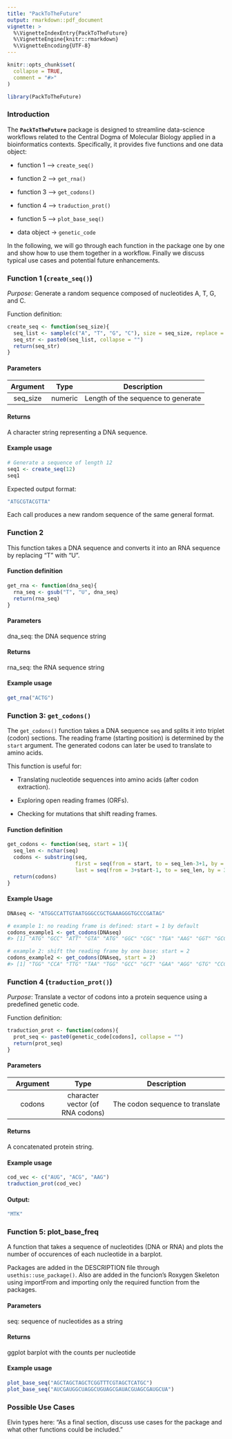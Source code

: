 ```yaml
---
title: "PackToTheFuture"
output: rmarkdown::pdf_document
vignette: >
  %\VignetteIndexEntry{PackToTheFuture}
  %\VignetteEngine{knitr::rmarkdown}
  %\VignetteEncoding{UTF-8}
---
```


```r
knitr::opts_chunk$set(
  collapse = TRUE,
  comment = "#>"
)
```

```r
library(PackToTheFuture)
```

### Introduction

The **`PackToTheFuture`** package is designed to streamline data-science workflows related to the Central Dogma of Molecular Biology applied in a bioinformatics contexts. Specifically, it provides five functions and one data object:

-   function 1 –\> `create_seq()`

-   function 2 –\> `get_rna()`

-   function 3 –\> `get_codons()`

-   function 4 –\> `traduction_prot()`

-   function 5 –\> `plot_base_seq()`

-   data object -\> `genetic_code`

In the following, we will go through each function in the package one by one and show how to use them together in a workflow. Finally we discuss typical use cases and potential future enhancements.

### Function 1 (`create_seq()`)

*Purpose*: Generate a random sequence composed of nucleotides A, T, G, and C.

Function definition:

``` r
create_seq <- function(seq_size){
  seq_list <- sample(c("A", "T", "G", "C"), size = seq_size, replace = TRUE)
  seq_str <- paste0(seq_list, collapse = "")
  return(seq_str)
}
```

#### Parameters

| Argument |  Type   |            Description             |
|:--------:|:-------:|:----------------------------------:|
| seq_size | numeric | Length of the sequence to generate |

#### Returns

A character string representing a DNA sequence.

#### Example usage

``` r
# Generate a sequence of length 12
seq1 <- create_seq(12)
seq1
```

Expected output format:

``` r
"ATGCGTACGTTA"
```

Each call produces a new random sequence of the same general format.

### Function 2

This function takes a DNA sequence and converts it into an RNA sequence by replacing "T" with "U".

#### Function definition

```r
get_rna <- function(dna_seq){
  rna_seq <- gsub("T", "U", dna_seq)
  return(rna_seq)
}
```

#### Parameters

dna_seq: the DNA sequence string

#### Returns

rna_seq: the RNA sequence string

#### Example usage

```r
get_rna("ACTG")
```

### Function 3: `get_codons()`

The `get_codons()` function takes a DNA sequence `seq` and splits it into triplet (codon) sections. The reading frame (starting position) is determined by the `start` argument. The generated codons can later be used to translate to amino acids.

This function is useful for:

-   Translating nucleotide sequences into amino acids (after codon extraction).

-   Exploring open reading frames (ORFs).

-   Checking for mutations that shift reading frames.

#### Function definition

```r
get_codons <- function(seq, start = 1){
  seq_len <- nchar(seq)
  codons <- substring(seq,
                      first = seq(from = start, to = seq_len-3+1, by = 3),
                      last = seq(from = 3+start-1, to = seq_len, by = 3))
  return(codons)
}
```

#### Example Usage

```r
DNAseq <- "ATGGCCATTGTAATGGGCCGCTGAAAGGGTGCCCGATAG" 

# example 1: no reading frame is defined: start = 1 by default
codons_example1 <- get_codons(DNAseq)
#> [1] "ATG" "GCC" "ATT" "GTA" "ATG" "GGC" "CGC" "TGA" "AAG" "GGT" "GCC" "CGA" "TAG"

# example 2: shift the reading frame by one base: start = 2
codons_example2 <- get_codons(DNAseq, start = 2)
#> [1] "TGG" "CCA" "TTG" "TAA" "TGG" "GCC" "GCT" "GAA" "AGG" "GTG" "CCC" "GAT"
```

### Function 4 (`traduction_prot()`)

*Purpose*: Translate a vector of codons into a protein sequence using a predefined genetic code.

Function definition:

``` r
traduction_prot <- function(codons){
  prot_seq <- paste0(genetic_code[codons], collapse = "")
  return(prot_seq)
}
```

#### Parameters

| Argument |               Type               |           Description           |
|:---------------:|:---------------:|:-------------------------------------:|
|  codons  | character vector (of RNA codons) | The codon sequence to translate |

#### Returns

A concatenated protein string.

#### Example usage

``` r
cod_vec <- c("AUG", "ACG", "AAG")
traduction_prot(cod_vec)
```

#### Output:

``` r
"MTK"
```

### Function 5: plot_base_freq

A function that takes a sequence of nucleotides (DNA or RNA) and plots the number of occurences of each nucleotide in a barplot.

Packages are added in the DESCRIPTION file through `usethis::use_package()`. Also are added in the funcion's Roxygen Skeleton using importFrom and importing only the required function from the packages.

#### Parameters

seq: sequence of nucleotides as a string

#### Returns

ggplot barplot with the counts per nucleotide

#### Example usage

```r
plot_base_seq("AGCTAGCTAGCTCGGTTTCGTAGCTCATGC")
plot_base_seq("AUCGAUGGCUAGGCUGUAGCGAUACGUAGCGAUGCUA")
```

### Possible Use Cases

Elvin types here: "As a final section, discuss use cases for the package and what other functions could be included."
